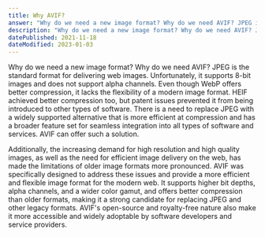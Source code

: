 ```yaml
---
title: Why AVIF?
answer: "Why do we need a new image format? Why do we need AVIF? JPEG is the standard format for delivering web images. Unfortunately, it supports 8-bit images and does not support alpha channels. Even though WebP offers better compression, it lacks the flexibility of a modern image format. HEIF achieved better compression too, but patent issues prevented it from being introduced to other types of software. There is a need to replace JPEG with a widely supported alternative that is more efficient at compression and has a broader feature set for seamless integration into all types of software and services. AVIF can offer such a solution."
description: "Why do we need a new image format? Why do we need AVIF? JPEG is the standard format for delivering web images. Unfortunately, it supports 8-bit images and does not support alpha channels. Even though WebP offers better compression, it lacks the flexibility of a modern image format. HEIF achieved better compression too, but patent issues prevented it from being introduced to other types of software. There is a need to replace JPEG with a widely supported alternative that is more efficient at compression and has a broader feature set for seamless integration into all types of software and services. AVIF can offer such a solution."
datePublished: 2021-11-18
dateModified: 2023-01-03
---
```


Why do we need a new image format? Why do we need AVIF? JPEG is the standard format for delivering web images. Unfortunately, it supports 8-bit images and does not support alpha channels. Even though WebP offers better compression, it lacks the flexibility of a modern image format. HEIF achieved better compression too, but patent issues prevented it from being introduced to other types of software. There is a need to replace JPEG with a widely supported alternative that is more efficient at compression and has a broader feature set for seamless integration into all types of software and services. AVIF can offer such a solution.

Additionally, the increasing demand for high resolution and high quality images, as well as the need for efficient image delivery on the web, has made the limitations of older image formats more pronounced. AVIF was specifically designed to address these issues and provide a more efficient and flexible image format for the modern web. It supports higher bit depths, alpha channels, and a wider color gamut, and offers better compression than older formats, making it a strong candidate for replacing JPEG and other legacy formats. AVIF's open-source and royalty-free nature also make it more accessible and widely adoptable by software developers and service providers.